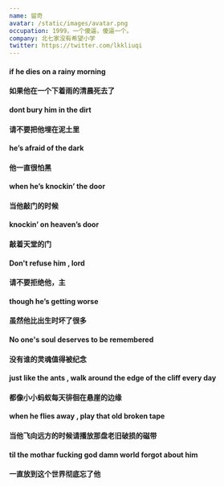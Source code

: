 ```yaml
---
name: 留奇
avatar: /static/images/avatar.png
occupation: 1999，一个傻逼，傻逼一个。
company: 北七家没有希望小学
twitter: https://twitter.com/lkkliuqi
---
```


#### if he dies on a rainy morning

#### 如果他在一个下着雨的清晨死去了

#### dont bury him in the dirt

#### 请不要把他埋在泥土里

#### he’s afraid of the dark

#### 他一直很怕黑

#### when he’s knockin’ the door

#### 当他敲门的时候

#### knockin’ on heaven’s door

#### 敲着天堂的门

#### Don't refuse him , lord

#### 请不要拒绝他，主

#### though he’s getting worse

#### 虽然他比出生时坏了很多

#### No one's soul deserves to be remembered

#### 没有谁的灵魂值得被纪念

#### just like the ants , walk around the edge of the cliff every day

#### 都像小小蚂蚁每天徘徊在悬崖的边缘

#### when he flies away , play that old broken tape

#### 当他飞向远方的时候请播放那盘老旧破损的磁带

#### til the mothar fucking god damn world forgot about him

#### 一直放到这个世界彻底忘了他
